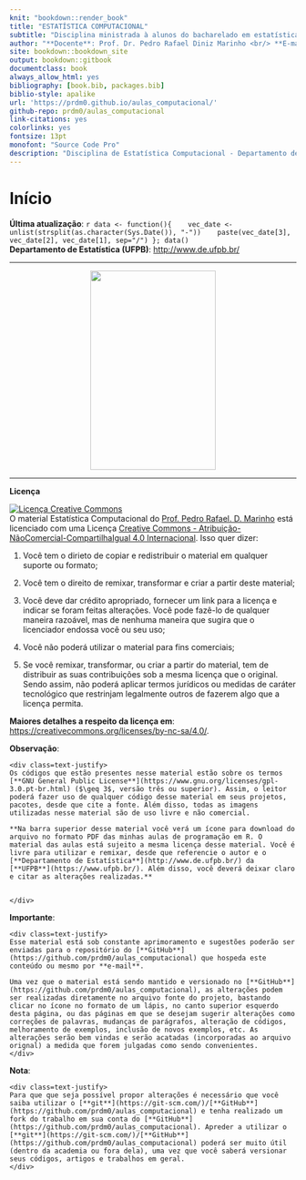 ```yaml
--- 
knit: "bookdown::render_book"
title: "ESTATÍSTICA COMPUTACIONAL"
subtitle: "Disciplina ministrada à alunos do bacharelado em estatística da UFPB"
author: "**Docente**: Prof. Dr. Pedro Rafael Diniz Marinho <br/> **E-mail**: <pedro.rafael.marinho@gmail.com> / <pedro@de.ufpb.br>"
site: bookdown::bookdown_site
output: bookdown::gitbook
documentclass: book
always_allow_html: yes
bibliography: [book.bib, packages.bib]
biblio-style: apalike
url: 'https://prdm0.github.io/aulas_computacional/'
github-repo: prdm0/aulas_computacional
link-citations: yes
colorlinks: yes
fontsize: 13pt
monofont: "Source Code Pro"
description: "Disciplina de Estatística Computacional - Departamento de Estatística"
---
```


# Início {-}

**Última atualização**: `r data <- function(){
   vec_date <- unlist(strsplit(as.character(Sys.Date()), "-"))
   paste(vec_date[3], vec_date[2], vec_date[1], sep="/")
}; data()` <br/>
**Departamento de Estatística (UFPB)**: <http://www.de.ufpb.br/> 

---

<p align="center">
<img src="images/logo_livro.png" width="220" height="350"/>
</p>

---

**Licença**

<a rel="license" href="http://creativecommons.org/licenses/by-nc-sa/4.0/"><img alt="Licença Creative Commons" style="border-width:0" src="https://i.creativecommons.org/l/by-nc-sa/4.0/88x31.png" /></a><br />O material <span xmlns:dct="http://purl.org/dc/terms/" property="dct:title">Estatística Computacional</span> do <a xmlns:cc="http://creativecommons.org/ns#" href="https://prdm0.github.io/aulas_computacional/" property="cc:attributionName" rel="cc:attributionURL">Prof. Pedro Rafael. D. Marinho</a> está licenciado com uma Licença <a rel="license" href="http://creativecommons.org/licenses/by-nc-sa/4.0/">Creative Commons - Atribuição-NãoComercial-CompartilhaIgual 4.0 Internacional</a>. Isso quer dizer:

1. Você tem o dirieto de copiar e redistribuir o material em qualquer suporte ou formato;

2. Você tem o direito de remixar, transformar e criar a partir deste material;

3. Você deve dar crédito apropriado, fornecer um link para a licença e indicar se foram feitas alterações. Você pode fazê-lo de qualquer maneira razoável, mas de nenhuma maneira que sugira  que o licenciador endossa você ou seu uso;

4. Você não poderá utilizar o material para fins comerciais;

5. Se você remixar, transformar, ou criar a partir do material, tem de distribuir as suas contribuições sob a mesma licença que o original. Sendo assim, não poderá aplicar termos jurídicos ou medidas de caráter tecnológico que restrinjam legalmente outros de fazerem algo que a licença permita. 

**Maiores detalhes a respeito da licença em**: <https://creativecommons.org/licenses/by-nc-sa/4.0/>.

**Observação**:

```block2
<div class=text-justify>
Os códigos que estão presentes nesse material estão sobre os termos [**GNU General Public License**](https://www.gnu.org/licenses/gpl-3.0.pt-br.html) ($\geq 3$, versão três ou superior). Assim, o leitor poderá fazer uso de qualquer código desse material em seus projetos, pacotes, desde que cite a fonte. Além disso, todas as imagens utilizadas nesse material são de uso livre e não comercial.

**Na barra superior desse material você verá um ícone para download do arquivo no formato PDF das minhas aulas de programação em R. O material das aulas está sujeito a mesma licença desse material. Você é livre para utilizar e remixar, desde que referencie o autor e o [**Departamento de Estatística**](http://www.de.ufpb.br/) da [**UFPB**](https://www.ufpb.br/). Além disso, você deverá deixar claro e citar as alterações realizadas.**


</div>
```
**Importante**:

```block2
<div class=text-justify>
Esse material está sob constante aprimoramento e sugestões poderão ser enviadas para o repositório do [**GitHub**](https://github.com/prdm0/aulas_computacional) que hospeda este conteúdo ou mesmo por **e-mail**. 

Uma vez que o material está sendo mantido e versionado no [**GitHub**](https://github.com/prdm0/aulas_computacional), as alterações podem ser realizadas diretamente no arquivo fonte do projeto, bastando clicar no ícone no formato de um lápis, no canto superior esquerdo desta página, ou das páginas em que se desejam sugerir alterações como correções de palavras, mudanças de parágrafos, alteração de códigos, melhoramento de exemplos, inclusão de novos exemplos, etc. As alterações serão bem vindas e serão acatadas (incorporadas ao arquivo orignal) a medida que forem julgadas como sendo convenientes.
</div>
```

**Nota**: 

```block2
<div class=text-justify>
Para que que seja possível propor alterações é necessário que você saiba utilizar o [**git**](https://git-scm.com/)/[**GitHub**](https://github.com/prdm0/aulas_computacional) e tenha realizado um fork do trabalho em sua conta do [**GitHub**](https://github.com/prdm0/aulas_computacional). Apreder a utilizar o [**git**](https://git-scm.com/)/[**GitHub**](https://github.com/prdm0/aulas_computacional) poderá ser muito útil (dentro da academia ou fora dela), uma vez que você saberá versionar seus códigos, artigos e trabalhos em geral.
</div>
```
